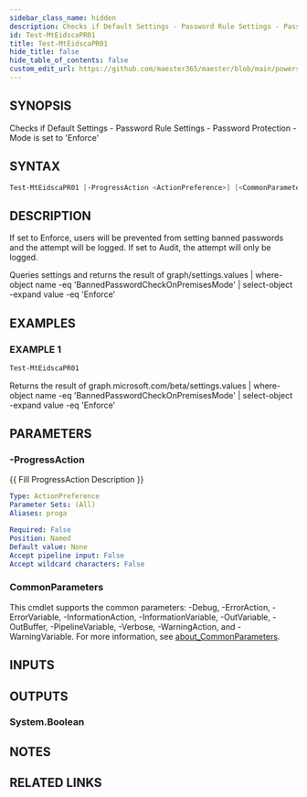 ```yaml
---
sidebar_class_name: hidden
description: Checks if Default Settings - Password Rule Settings - Password Protection - Mode is set to 'Enforce'
id: Test-MtEidscaPR01
title: Test-MtEidscaPR01
hide_title: false
hide_table_of_contents: false
custom_edit_url: https://github.com/maester365/maester/blob/main/powershell/public/Test-MtEidscaPR01.ps1
---
```


## SYNOPSIS

Checks if Default Settings - Password Rule Settings - Password Protection - Mode is set to 'Enforce'

## SYNTAX

```powershell
Test-MtEidscaPR01 [-ProgressAction <ActionPreference>] [<CommonParameters>]
```

## DESCRIPTION

If set to Enforce, users will be prevented from setting banned passwords and the attempt will be logged.
If set to Audit, the attempt will only be logged.

Queries settings
and returns the result of
 graph/settings.values | where-object name -eq 'BannedPasswordCheckOnPremisesMode' | select-object -expand value -eq 'Enforce'

## EXAMPLES

### EXAMPLE 1

```powershell
Test-MtEidscaPR01
```

Returns the result of graph.microsoft.com/beta/settings.values | where-object name -eq 'BannedPasswordCheckOnPremisesMode' | select-object -expand value -eq 'Enforce'

## PARAMETERS

### -ProgressAction

\{\{ Fill ProgressAction Description \}\}

```yaml
Type: ActionPreference
Parameter Sets: (All)
Aliases: proga

Required: False
Position: Named
Default value: None
Accept pipeline input: False
Accept wildcard characters: False
```

### CommonParameters

This cmdlet supports the common parameters: -Debug, -ErrorAction, -ErrorVariable, -InformationAction, -InformationVariable, -OutVariable, -OutBuffer, -PipelineVariable, -Verbose, -WarningAction, and -WarningVariable. For more information, see [about_CommonParameters](http://go.microsoft.com/fwlink/?LinkID=113216).

## INPUTS

## OUTPUTS

### System.Boolean

## NOTES

## RELATED LINKS
